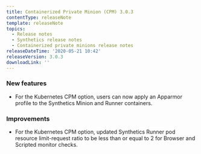 ```yaml
---
title: Containerized Private Minion (CPM) 3.0.3
contentType: releaseNote
template: releaseNote
topics:
  - Release notes
  - Synthetics release notes
  - Containerized private minions release notes
releaseDateTime: '2020-05-21 10:42'
releaseVersion: 3.0.3
downloadLink: ''
---
```


### New features

* For the Kubernetes CPM option, users can now apply an Apparmor profile to the Synthetics Minion and Runner containers.

### Improvements

* For the Kubernetes CPM option, updated Synthetics Runner pod resource limit-request ratio to be less than or equal to 2 for Browser and Scripted monitor checks.
